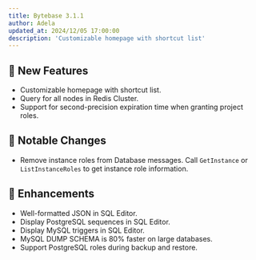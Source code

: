 ```yaml
---
title: Bytebase 3.1.1
author: Adela
updated_at: 2024/12/05 17:00:00
description: 'Customizable homepage with shortcut list'
---
```



## 🚀 New Features

- Customizable homepage with shortcut list.
- Query for all nodes in Redis Cluster.
- Support for second-precision expiration time when granting project roles.

## 🔔 Notable Changes

- Remove instance roles from Database messages. Call `GetInstance` or `ListInstanceRoles` to get instance role information.

## 🎄 Enhancements

- Well-formatted JSON in SQL Editor.
- Display PostgreSQL sequences in SQL Editor.
- Display MySQL triggers in SQL Editor.
- MySQL DUMP SCHEMA is 80% faster on large databases.
- Support PostgreSQL roles during backup and restore.

<InstallUpgrade />
